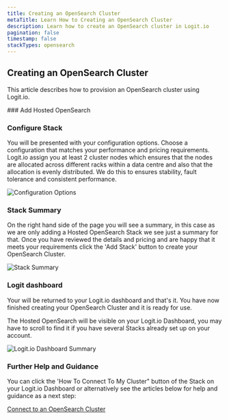 ```yaml
---
title: Creating an OpenSearch Cluster
metaTitle: Learn How to Creating an OpenSearch Cluster
description: Learn how to create an OpenSearch cluster in Logit.io
pagination: false
timestamp: false
stackTypes: opensearch
---
```


## Creating an OpenSearch Cluster

This article describes how to provision an OpenSearch cluster using Logit.io.

<Steps>
  ### Add Hosted OpenSearch
  
  <AddOpenSearchStack/>

   ### Configure Stack

  You will be presented with your configuration options. Choose a configuration that matches your performance and pricing requirements. 
  Logit.io assign you at least 2 cluster nodes which ensures that the nodes are allocated across different racks within a data centre 
  and also that the allocation is evenly distributed. We do this to ensures stability, fault tolerance and consistent performance. 

  ![Configuration Options](@/images/getting-started/opensearch/configuration-options.png)

  ### Stack Summary

  On the right hand side of the page you will see a summary, in this case as we are only adding a Hosted OpenSearch Stack we see just a 
  summary for that. Once you have reviewed the details and pricing and are happy that it meets your requirements click the 'Add Stack' 
  button to create your OpenSearch Cluster.

  ![Stack Summary](@/images/getting-started/opensearch/payment-summary.png)

  ### Logit dashboard

  Your will be returned to your Logit.io dashboard and that's it. You have now finished creating your OpenSearch Cluster and it is ready 
  for use.

  The Hosted OpenSearch will be visible on your Logit.io Dashboard, you may have to scroll to find it if you have several Stacks already set up on 
  your account.

  ![Logit.io Dashboard Summary](@/images/getting-started/opensearch/dashboard.png)

  ### Further Help and Guidance

  You can click the 'How To Connect To My Cluster" button of the Stack on your Logit.io Dashboard or alternatively see the articles below for help 
  and guidance as a next step:

  [Connect to an OpenSearch Cluster](connect-to-opensearch-cluster.mdx)

</Steps>
